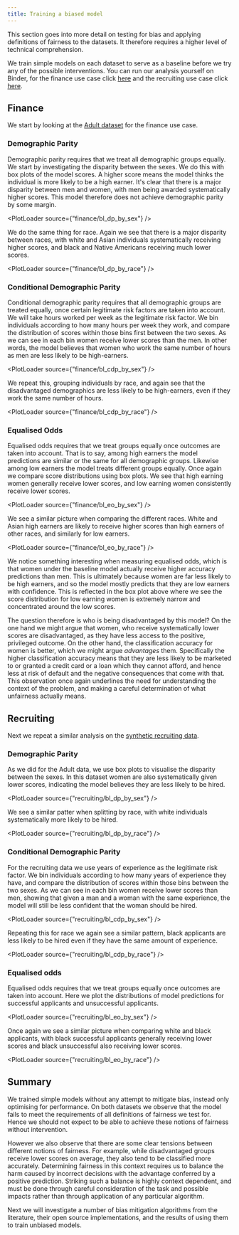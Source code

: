 ```yaml
---
title: Training a biased model
---
```



<CookieBanner />

This section goes into more detail on testing for bias and applying definitions of fairness to the datasets. It therefore requires a higher level of technical comprehension.

We train simple models on each dataset to serve as a baseline before we try any of the possible interventions. You can run our analysis yourself on Binder, for the finance use case click [here][binder-finance-baseline] and the recruiting use case click [here][binder-recruiting-baseline].

## Finance

We start by looking at the [Adult dataset](/finance) for the finance use case.

### Demographic Parity

Demographic parity requires that we treat all demographic groups equally. We start by investigating the disparity between the sexes. We do this with box plots of the model scores. A higher score means the model thinks the individual is more likely to be a high earner. It's clear that there is a major disparity between men and women, with men being awarded systematically higher scores. This model therefore does not achieve demographic parity by some margin.

<PlotLoader source={"finance/bl_dp_by_sex"} />

We do the same thing for race. Again we see that there is a major disparity between races, with white and Asian individuals systematically receiving higher scores, and black and Native Americans receiving much lower scores.

<PlotLoader source={"finance/bl_dp_by_race"} />

### Conditional Demographic Parity

Conditional demographic parity requires that all demographic groups are treated equally, once certain legitimate risk factors are taken into account. We will take hours worked per week as the legitimate risk factor. We bin individuals according to how many hours per week they work, and compare the distribution of scores within those bins first between the two sexes. As we can see in each bin women receive lower scores than the men. In other words, the model believes that women who work the same number of hours as men are less likely to be high-earners.

<PlotLoader source={"finance/bl_cdp_by_sex"} />

We repeat this, grouping individuals by race, and again see that the disadvantaged demographics are less likely to be high-earners, even if they work the same number of hours.

<PlotLoader source={"finance/bl_cdp_by_race"} />

### Equalised Odds

Equalised odds requires that we treat groups equally once outcomes are taken into account. That is to say, among high earners the model predictions are similar or the same for all demographic groups. Likewise among low earners the model treats different groups equally. Once again we compare score distributions using box plots. We see that high earning women generally receive lower scores, and low earning women consistently receive lower scores.

<PlotLoader source={"finance/bl_eo_by_sex"} />

We see a similar picture when comparing the different races. White and Asian high earners are likely to receive higher scores than high earners of other races, and similarly for low earners.

<PlotLoader source={"finance/bl_eo_by_race"} />

We notice something interesting when measuring equalised odds, which is that women under the baseline model actually receive higher accuracy predictions than men. This is ultimately because women are far less likely to be high earners, and so the model mostly predicts that they are low earners with confidence. This is reflected in the box plot above where we see the score distribution for low earning women is extremely narrow and concentrated around the low scores.

The question therefore is who is being disadvantaged by this model? On the one hand we might argue that women, who receive systematically lower scores are disadvantaged, as they have less access to the positive, privileged outcome. On the other hand, the classification accuracy for women is better, which we might argue _advantages_ them. Specifically the higher classification accuracy means that they are less likely to be marketed to or granted a credit card or a loan which they cannot afford, and hence less at risk of default and the negative consequences that come with that. This observation once again underlines the need for understanding the context of the problem, and making a careful determination of what unfairness actually means.

## Recruiting

Next we repeat a similar analysis on the [synthetic recruiting data](/recruiting).

### Demographic Parity

As we did for the Adult data, we use box plots to visualise the disparity between the sexes. In this dataset women are also systematically given lower scores, indicating the model believes they are less likely to be hired.

<PlotLoader source={"recruiting/bl_dp_by_sex"} />

We see a similar patter when splitting by race, with white individuals systematically more likely to be hired.

<PlotLoader source={"recruiting/bl_dp_by_race"} />

### Conditional Demographic Parity

For the recruiting data we use years of experience as the legitimate risk factor. We bin individuals according to how many years of experience they have, and compare the distribution of scores within those bins between the two sexes. As we can see in each bin women receive lower scores than men, showing that given a man and a woman with the same experience, the model will still be less confident that the woman should be hired.

<PlotLoader source={"recruiting/bl_cdp_by_sex"} />

Repeating this for race we again see a similar pattern, black applicants are less likely to be hired even if they have the same amount of experience.

<PlotLoader source={"recruiting/bl_cdp_by_race"} />

### Equalised odds

Equalised odds requires that we treat groups equally once outcomes are taken into account. Here we plot the distributions of model predictions for successful applicants and unsuccessful applicants.

<PlotLoader source={"recruiting/bl_eo_by_sex"} />

Once again we see a similar picture when comparing white and black applicants, with black successful applicants generally receiving lower scores and black unsuccessful also receiving lower scores.

<PlotLoader source={"recruiting/bl_eo_by_race"} />

## Summary

We trained simple models without any attempt to mitigate bias, instead only optimising for performance. On both datasets we observe that the model fails to meet the requirements of all definitions of fairness we test for. Hence we should not expect to be able to achieve these notions of fairness without intervention.

However we also observe that there are some clear tensions between different notions of fairness. For example, while disadvantaged groups receive lower scores on average, they also tend to be classified more accurately. Determining fairness in this context requires us to balance the harm caused by incorrect decisions with the advantage conferred by a positive prediction. Striking such a balance is highly context dependent, and must be done through careful consideration of the task and possible impacts rather than through application of any particular algorithm.

Next we will investigate a number of bias mitigation algorithms from the literature, their open source implementations, and the results of using them to train unbiased models.

[roc-curve]: https://en.wikipedia.org/wiki/Receiver_operating_characteristic
[binder-finance-baseline]: https://mybinder.org/v2/gh/CDEIUK/bias-mitigation/master?filepath=notebooks%2Ffinance%2Fbaseline.ipynb "Open notebook on Binder"
[binder-recruiting-baseline]: https://mybinder.org/v2/gh/CDEIUK/bias-mitigation/master?filepath=notebooks%2Frecruiting%2Fbaseline.ipynb "Open notebook on Binder"
